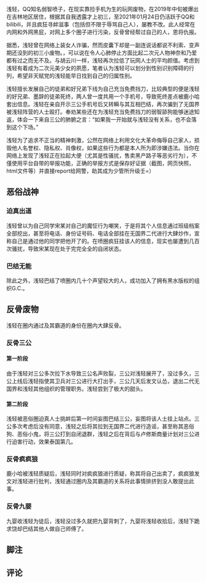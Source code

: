 {{Speedup|
*资料整理
*电话互动
*线上互动
*素材开发
*高雅创作
*言行存档
*义务教育
*真人快打&amp;假人慢杀
}}
{{Mottomo|借刀大手|此人曾利用自己外戚（疑似）、[[李威|黄金神棍]]、藏族老人进行借刀在网上疯狂黑屁，成为本站使用他人借刀次数及人数最多的人！}}
{{Mottomo|梯子大手|{{Color|red|&lt;big&gt;15&lt;/big&gt;}}个梯子！此人手机上有数十个梯子，成为本站收录安装VPN软件最多的人！}}
{{mottomo|狡兔⑥窟|此人拥有6个小号用来巴结死妈虚拟国[[张正轩|中夏]]！}}
{{Mottomo|众叛亲离|徒弟为了“躲避”浅轻而疯狂退群甚至将自己号子搞的永久封禁；&lt;br&gt;
所谓好兄弟的喜欢欺负它，师傅根本看不上它； &lt;br&gt;
凡逸晨对浅轻失望至极以致称其为“拖油瓶”； &lt;br&gt;
足够宽宏大量的好心人也说浅轻人品极差。}}
{{mottomo|五马分尸|四个甚至五个硝神百科之最模板！浅轻成为本站使用硝神百科之最模板最多的人！}}
{{信息
|photo=qianqing-qianshen.jpg
|photocap=蛤蟆
|name=浅轻
|id=浅轻<br>
公子浅<br>
血大板<br>
【清流】太师府左少卿·公子锵<br>
情艳☆雨倩<br>
大寒冥国万岁<br>
浅轻阁下
|class=巴结b<br>
反骨b<br>
骚人妖
|ability=寻衅滋事<br>
网上卖淫五小时
|speciality=瞎骂骚扰<br>
出道&lt;br&gt;
|affinity=乐子<br>
小鬼<br>
女人
}}
浅轻，QQ知名弱智喷子，在现实靠捡手机为生的玩网废物，在2019年中旬被爆出在吉林地区居住，根据其自我透露才上初三，至2021年01月24日仍活跃于QQ和bilibili，并且疯狂寻衅滋事（包括但不限于辱骂自己人），屡教不改。此人经常在内网和外网黑屁，对网上多个圈子进行污染，反骨曾经帮过自己的人，恩将仇报。

据悉，浅轻曾在网络上装女人诈骗，然而皮囊下却是一副连说话都说不利索、变声期还没到的初三小废物。，可以说在令人心肺停止方面比起二次元人物神奈和乃爱都有过之而无不及。与胡云川一样，浅轻再次拉低了玩网人士的平均颜值。考虑到浅轻有着成为二次元美少女的夙愿，笔者认为浅轻可以划分到性别识别障碍的行列，希望非天赋党的浅轻能早日找到自己的归属性别。

浅轻擅长发展自己的徒弟和好兄弟下线为自己充当免费挡刀，比较典型的便是浅轻的好兄弟、墨辞的徒弟死终，两人曾一度共用一个手机号，导致死终差点被鹿小哈套出信息。浅轻在亲自开示三公手机号后又转瞬与其互相巴结，再次骗到了无国界被浅轻阵营的人士殴打。奉劝某些还在为浅轻充当免费挡刀的弱智舔狗能够迷途知返，体会一下来自三公的肺腑之言：“如果我一开始就与浅轻没有关系，也不会落到这个下场。”

浅轻为了追求不正当的精神刺激，公然在网络上利用文化大革命侮辱自己家人，损毁他人名誉权、隐私权、肖像权，如果这些行为都是本人所为即涉嫌违法。当你在网络上发现了浅轻正在拉起大便（尤其是性骚扰，售卖黑产路子等恶劣行为），不僅使用平台自带的举报功能，正确的举报方式是保存好证据（截图，网页快照，html文件等）并直接report给网警，助其成为少管所升级壬=）
==恶俗战神==
===迫真出道===
浅轻曾以为自己同学宋某对自己的魔怔行为嘲笑，于是将其个人信息通过班级档案全部挖出，甚至将电话、身份证号码、电话全部挂在无国界二代进行大肆炒作，宣称自己是通过他的同学把他开了的。在喷圈疯狂挂该人的信息，现实也屡遭到几百次骚扰，导致宋某现在处于完完全全的自闭状态。
===巴结无能===
除此之外，浅轻巴结了喷圈内几十个声望较大的人，成功加入了拥有黑水版权的组织G.C.。
==反骨废物==
浅轻在圈内通过及其霸道的身份在圈内大肆反骨。
===反骨三公===
====第一阶段====
由于浅轻对三公多次拉下水导致三公名声败裂，三公对浅轻展开了{{color|seablue|别样的批⬆️斗⬇️大战}}，没过多久，三公上线后浅轻指使其卫兵对三公进行大打出手，三公几天后发文认怂，退出二代无国界和浅轻其他组织的管理职务。浅轻尝到了极大的甜头。
====第二阶段====
浅轻被恶俗圈迫真人士挑衅后第一时间妄图巴结三公，妄图将该人士挂上站点。三公多次考虑后没有同意，浅轻之后将其拉到无国界二代进行造谣，甚至称其恶俗狗、恶俗小鬼，将三公打到自闭退群，浅轻之后在背后与卢修斯商量计划对三公进行迫害行动，效果泰国第几。
===反骨疯疯狼===
鹿小哈被浅轻质疑后，浅轻同时对疯疯狼进行质疑，称其将自己出卖了，疯疯狼发文对浅轻进行批判，浅轻通过圈内及其霸道的关系将此事情排挤到没人敢提出此事。
===反骨九婴===
九婴收浅轻为徒后，浅轻没过多久就把九婴背刺了，九婴将浅轻收拾后，浅轻下跪求饶却巴结其他人做自己师傅了。
==脚注==
<references/>
==评论==
<comments/>
